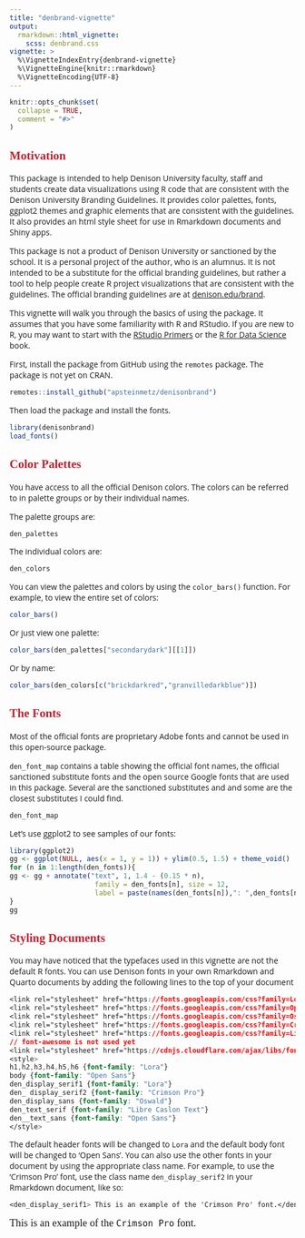 ```yaml
---
title: "denbrand-vignette"
output: 
  rmarkdown::html_vignette:
    scss: denbrand.css
vignette: >
  %\VignetteIndexEntry{denbrand-vignette}
  %\VignetteEngine{knitr::rmarkdown}
  %\VignetteEncoding{UTF-8}
---
```


<link rel="stylesheet" href="https://fonts.googleapis.com/css?family=Lora"> <link rel="stylesheet" href="https://fonts.googleapis.com/css?family=Open Sans"> <link rel="stylesheet" href="https://fonts.googleapis.com/css?family=Oswald"> <link rel="stylesheet" href="https://fonts.googleapis.com/css?family=Crimson Pro"> <link rel="stylesheet" href="https://fonts.googleapis.com/css?family=Libre Caslon Text"> <link rel="stylesheet" href="https://cdnjs.cloudflare.com/ajax/libs/font-awesome/4.7.0/css/font-awesome.min.css">

```{=html}
<style>
h1,h2 {font-family: "Lora";color: #C72030 }
h3,h4,h5,h6 {font-family: "Lora"}
body {font-family: "Open Sans"}
den_display_serif1 {font-family: "Lora"}
den_display_serif2 {font-family: "Crimson Pro";font-size: 1.3em}
den_text_serif {font-family: "Libre Caslon Text"}
den__text_sans {font-family: "Open Sans"}
</style>
```
```r
knitr::opts_chunk$set(
  collapse = TRUE,
  comment = "#>"
)
```

## Motivation

This package is intended to help Denison University faculty, staff and students create data visualizations using R code that are consistent with the Denison University Branding Guidelines. It provides color palettes, fonts, ggplot2 themes and graphic elements that are consistent with the guidelines. It also provides an html style sheet for use in Rmarkdown documents and Shiny apps.

This package is not a product of Denison University or sanctioned by the school. It is a personal project of the author, who is an alumnus. It is not intended to be a substitute for the official branding guidelines, but rather a tool to help people create R project visualizations that are consistent with the guidelines. The official branding guidelines are at [denison.edu/brand](https://denison.edu/brand).

This vignette will walk you through the basics of using the package. It assumes that you have some familiarity with R and RStudio. If you are new to R, you may want to start with the [RStudio Primers](https://rstudio.cloud/learn/primers) or the [R for Data Science](https://r4ds.had.co.nz/) book.

First, install the package from GitHub using the `remotes` package. The package is not yet on CRAN.

```r
remotes::install_github("apsteinmetz/denisonbrand")
```

Then load the package and install the fonts.

```r
library(denisonbrand)
load_fonts()
```

## Color Palettes

You have access to all the official Denison colors. The colors can be referred to in palette groups or by their individual names.

The palette groups are:

```r
den_palettes
```

The individual colors are:

```r
den_colors
```

You can view the palettes and colors by using the `color_bars()` function. For example, to view the entire set of colors:

```r
color_bars()
```

Or just view one palette:

```r
color_bars(den_palettes["secondarydark"][[1]])
```

Or by name:

```r
color_bars(den_colors[c("brickdarkred","granvilledarkblue")])
```

## The Fonts

Most of the official fonts are proprietary Adobe fonts and cannot be used in this open-source package.

`den_font_map` contains a table showing the official font names, the official sanctioned substitute fonts and the open source Google fonts that are used in this package. Several are the sanctioned substitutes and and some are the closest substitutes I could find.

```r
den_font_map

```
Let's use ggplot2 to see samples of our fonts:

```r
library(ggplot2)
gg <- ggplot(NULL, aes(x = 1, y = 1)) + ylim(0.5, 1.5) + theme_void()
for (n in 1:length(den_fonts)){
gg <- gg + annotate("text", 1, 1.4 - (0.15 * n),
                     family = den_fonts[n], size = 12,
                     label = paste(names(den_fonts[n]),": ",den_fonts[n]))
}
gg
```

## Styling Documents

You may have noticed that the typefaces used in this vignette are not the default R fonts. You can use Denison fonts in your own Rmarkdown and Quarto documents by adding the following lines to the top of your document

```css
<link rel="stylesheet" href="https://fonts.googleapis.com/css?family=Lora">
<link rel="stylesheet" href="https://fonts.googleapis.com/css?family=Open Sans">
<link rel="stylesheet" href="https://fonts.googleapis.com/css?family=Oswald">
<link rel="stylesheet" href="https://fonts.googleapis.com/css?family=Crimson Pro">
<link rel="stylesheet" href="https://fonts.googleapis.com/css?family=Libre Caslon Text">
// font-awesome is not used yet
<link rel="stylesheet" href="https://cdnjs.cloudflare.com/ajax/libs/font-awesome/4.7.0/css/font-awesome.min.css">
<style>
h1,h2,h3,h4,h5,h6 {font-family: "Lora"}
body {font-family: "Open Sans"}
den_display_serif1 {font-family: "Lora"}
den_ display_serif2 {font-family: "Crimson Pro"}
den_display_sans {font-family: "Oswald"}
den_text_serif {font-family: "Libre Caslon Text"}
den__text_sans {font-family: "Open Sans"}
</style>
```

The default header fonts will be changed to `Lora` and the default body font will be changed to 'Open Sans'. You can also use the other fonts in your document by using the appropriate class name. For example, to use the 'Crimson Pro' font, use the class name `den_display_serif2` in your Rmarkdown document, like so:

```css
<den_display_serif1> This is an example of the 'Crimson Pro' font.</den_display_serif1>
```

<den_display_serif2> This is an example of the `Crimson Pro` font.</den_display_serif2>
